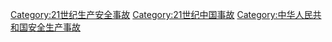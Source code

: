 [[Category:21世纪生产安全事故|Category:21世纪生产安全事故]]
[[Category:21世纪中国事故|Category:21世纪中国事故]]
[[Category:中华人民共和国安全生产事故|Category:中华人民共和国安全生产事故]]